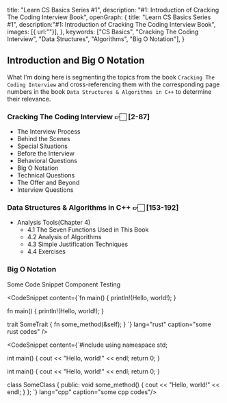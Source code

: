   title: "Learn CS Basics Series #1",
  description: "#1: Introduction of Cracking The Coding Interview Book",
    openGraph: {
    title: "Learn CS Basics Series #1",
    description:"#1: Introduction of Cracking The Coding Interview Book",
    images: [{ url:""}],
  },
  keywords: ["CS Basics", "Cracking The Coding Interview", "Data Structures", "Algorithms", "Big O Notation"],
}

## Introduction and Big O Notation

What I'm doing here is segmenting the topics from the book `Cracking The Coding Interview` and cross-referencing them with the corresponding page numbers in the book `Data Structures & Algorithms in C++` to determine their relevance.

###  **Cracking The Coding Interview** 👉🏻 [2-87]
  - The Interview Process
  - Behind the Scenes
  - Special Situations
  - Before the Interview
  - Behavioral Questions
  - Big O Notation
  - Technical Questions
  - The Offer and Beyond
  - Interview Questions

### **Data Structures & Algorithms in C++** 👉🏻 [153-192]
  - Analysis Tools(Chapter 4)
    - 4.1 The Seven Functions Used in This Book
    - 4.2 Analysis of Algorithms
    - 4.3 Simple Justification Techniques
    - 4.4 Exercises


### **Big O Notation**

Some Code Snippet Component Testing

<CodeSnippet content={`fn main() {
      println!(Hello, world!);
}

fn main() {
      println!(Hello, world!);
}

trait SomeTrait {
      fn some_method(&self);
}
`} lang="rust" caption="some rust codes" />


<CodeSnippet content={`#include <iostream>
using namespace std;

int main() {
      cout << "Hello, world!" << endl;
      return 0;
}

  int main() {
      cout << "Hello, world!" << endl;
      return 0;
  }

class SomeClass {
  public:
    void some_method() {
      cout << "Hello, world!" << endl;
    }
};
`} lang="cpp" caption="some cpp codes"/>
